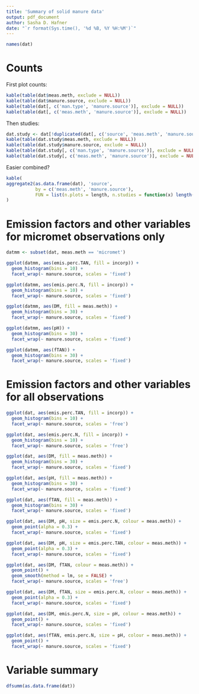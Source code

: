 ```yaml
---
title: 'Summary of solid manure data'
output: pdf_document
author: Sasha D. Hafner
date: "`r format(Sys.time(), '%d %B, %Y %H:%M')`"
---
```


```r
names(dat)
```

# Counts
First plot counts:
```r
kable(table(dat$meas.meth, exclude = NULL))
kable(table(dat$manure.source, exclude = NULL))
kable(table(dat[, c('man.type', 'manure.source')], exclude = NULL))
kable(table(dat[, c('meas.meth', 'manure.source')], exclude = NULL))
```

Then studies:
```r
dat.study <- dat[!duplicated(dat[, c('source', 'meas.meth', 'manure.source')]), ]
kable(table(dat.study$meas.meth, exclude = NULL))
kable(table(dat.study$manure.source, exclude = NULL))
kable(table(dat.study[, c('man.type', 'manure.source')], exclude = NULL))
kable(table(dat.study[, c('meas.meth', 'manure.source')], exclude = NULL))
```

Easier combined?

```r
kable(
aggregate2(as.data.frame(dat), 'source', 
           by = c('meas.meth', 'manure.source'), 
           FUN = list(n.plots = length, n.studies = function(x) length(unique(x))))
)
```


# Emission factors and other variables for micromet observations only
```r
datmm <- subset(dat, meas.meth == 'micromet')
```

```r
ggplot(datmm, aes(emis.perc.TAN, fill = incorp)) +
  geom_histogram(bins = 10) +
  facet_wrap(~ manure.source, scales = 'fixed')
```

```r
ggplot(datmm, aes(emis.perc.N, fill = incorp)) +
  geom_histogram(bins = 10) +
  facet_wrap(~ manure.source, scales = 'fixed')
```

```r
ggplot(datmm, aes(DM, fill = meas.meth)) +
  geom_histogram(bins = 30) +
  facet_wrap(~ manure.source, scales = 'fixed')
```

```r
ggplot(datmm, aes(pH)) +
  geom_histogram(bins = 30) +
  facet_wrap(~ manure.source, scales = 'fixed')
```

```r
ggplot(datmm, aes(fTAN)) +
  geom_histogram(bins = 30) +
  facet_wrap(~ manure.source, scales = 'fixed')
```

# Emission factors and other variables for all observations

```r
ggplot(dat, aes(emis.perc.TAN, fill = incorp)) +
  geom_histogram(bins = 10) +
  facet_wrap(~ manure.source, scales = 'free')
```

```r
ggplot(dat, aes(emis.perc.N, fill = incorp)) +
  geom_histogram(bins = 10) +
  facet_wrap(~ manure.source, scales = 'free')
```

```r
ggplot(dat, aes(DM, fill = meas.meth)) +
  geom_histogram(bins = 30) +
  facet_wrap(~ manure.source, scales = 'fixed')
```

```r
ggplot(dat, aes(pH, fill = meas.meth)) +
  geom_histogram(bins = 30) +
  facet_wrap(~ manure.source, scales = 'fixed')
```

```r
ggplot(dat, aes(fTAN, fill = meas.meth)) +
  geom_histogram(bins = 30) +
  facet_wrap(~ manure.source, scales = 'fixed')
```

```r
ggplot(dat, aes(DM, pH, size = emis.perc.N, colour = meas.meth)) +
  geom_point(alpha = 0.3) +
  facet_wrap(~ manure.source, scales = 'fixed')
```

```r
ggplot(dat, aes(DM, pH, size = emis.perc.TAN, colour = meas.meth)) +
  geom_point(alpha = 0.3) +
  facet_wrap(~ manure.source, scales = 'fixed')
```

```r
ggplot(dat, aes(DM, fTAN, colour = meas.meth)) +
  geom_point() +
  geom_smooth(method = lm, se = FALSE) +
  facet_wrap(~ manure.source, scales = 'free')
```

```r
ggplot(dat, aes(DM, fTAN, size = emis.perc.N, colour = meas.meth)) +
  geom_point(alpha = 0.3) +
  facet_wrap(~ manure.source, scales = 'fixed')
```

```r
ggplot(dat, aes(DM, emis.perc.N, size = pH, colour = meas.meth)) +
  geom_point() +
  facet_wrap(~ manure.source, scales = 'fixed')
```

```r
ggplot(dat, aes(fTAN, emis.perc.N, size = pH, colour = meas.meth)) +
  geom_point() +
  facet_wrap(~ manure.source, scales = 'fixed')
```

# Variable summary

```r
dfsumm(as.data.frame(dat))
```


